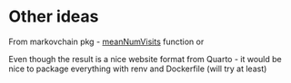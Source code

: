 # Other ideas

From markovchain pkg - [meanNumVisits](https://cran.r-project.org/web/packages/markovchain/markovchain.pdf#page=40&zoom=auto,-66,464) function or

Even though the result is a nice website format from Quarto - it would be nice to package everything with renv and Dockerfile (will try at least)

